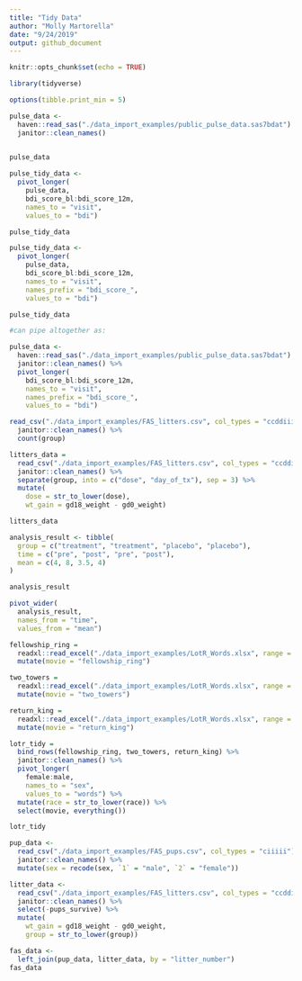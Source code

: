 ```yaml
---
title: "Tidy Data"
author: "Molly Martorella"
date: "9/24/2019"
output: github_document
---
```


```r
knitr::opts_chunk$set(echo = TRUE)
```

```r

library(tidyverse)

options(tibble.print_min = 5)

```


```r

pulse_data <- 
  haven::read_sas("./data_import_examples/public_pulse_data.sas7bdat") %>%
  janitor::clean_names()
  

pulse_data

```


```r

pulse_tidy_data <- 
  pivot_longer(
    pulse_data, 
    bdi_score_bl:bdi_score_12m,
    names_to = "visit", 
    values_to = "bdi")

pulse_tidy_data

```


```r

pulse_tidy_data <- 
  pivot_longer(
    pulse_data, 
    bdi_score_bl:bdi_score_12m,
    names_to = "visit", 
    names_prefix = "bdi_score_",
    values_to = "bdi")

pulse_tidy_data

```

```r

#can pipe altogether as:

pulse_data <- 
  haven::read_sas("./data_import_examples/public_pulse_data.sas7bdat") %>%
  janitor::clean_names() %>% 
  pivot_longer(
    bdi_score_bl:bdi_score_12m,
    names_to = "visit", 
    names_prefix = "bdi_score_",
    values_to = "bdi")


```

```r

read_csv("./data_import_examples/FAS_litters.csv", col_types = "ccddiiii") %>% 
  janitor::clean_names() %>%
  count(group)

litters_data = 
  read_csv("./data_import_examples/FAS_litters.csv", col_types = "ccddiiii") %>% 
  janitor::clean_names() %>%
  separate(group, into = c("dose", "day_of_tx"), sep = 3) %>%
  mutate(
    dose = str_to_lower(dose),
    wt_gain = gd18_weight - gd0_weight)

litters_data

```


```r

analysis_result <- tibble(
  group = c("treatment", "treatment", "placebo", "placebo"),
  time = c("pre", "post", "pre", "post"),
  mean = c(4, 8, 3.5, 4)
)

analysis_result

pivot_wider(
  analysis_result, 
  names_from = "time", 
  values_from = "mean")

```


```r

fellowship_ring = 
  readxl::read_excel("./data_import_examples/LotR_Words.xlsx", range = "B3:D6") %>%
  mutate(movie = "fellowship_ring")

two_towers = 
  readxl::read_excel("./data_import_examples/LotR_Words.xlsx", range = "F3:H6") %>%
  mutate(movie = "two_towers")

return_king = 
  readxl::read_excel("./data_import_examples/LotR_Words.xlsx", range = "J3:L6") %>%
  mutate(movie = "return_king")

```


```r

lotr_tidy = 
  bind_rows(fellowship_ring, two_towers, return_king) %>%
  janitor::clean_names() %>%
  pivot_longer(
    female:male,
    names_to = "sex", 
    values_to = "words") %>%
  mutate(race = str_to_lower(race)) %>%
  select(movie, everything())

lotr_tidy

```


```r

pup_data <- 
  read_csv("./data_import_examples/FAS_pups.csv", col_types = "ciiiii") %>%
  janitor::clean_names() %>%
  mutate(sex = recode(sex, `1` = "male", `2` = "female"))

litter_data <- 
  read_csv("./data_import_examples/FAS_litters.csv", col_types = "ccddiiii") %>%
  janitor::clean_names() %>%
  select(-pups_survive) %>%
  mutate(
    wt_gain = gd18_weight - gd0_weight,
    group = str_to_lower(group))

fas_data <- 
  left_join(pup_data, litter_data, by = "litter_number")
fas_data

```